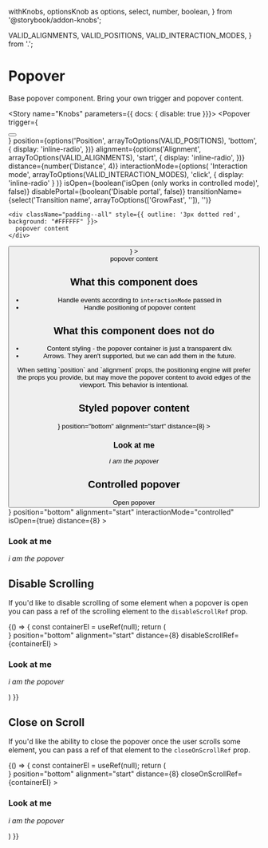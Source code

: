   withKnobs,
  optionsKnob as options,
  select,
  number,
  boolean,
} from '@storybook/addon-knobs';

  VALID_ALIGNMENTS,
  VALID_POSITIONS,
  VALID_INTERACTION_MODES,
} from '.';




<Meta title="Components/Popover" decorators={[withKnobs]} component={Popover} />

# Popover

<ImportPath component={Popover} />

Base popover component. Bring your own trigger and popover content.

<Story name="Knobs" parameters={{ docs: { disable: true }}}>
  <Popover
    trigger={<div className="margin--bottom"><Button label="Click Me" /></div>}
    position={options('Position', arrayToOptions(VALID_POSITIONS), 'bottom', {
      display: 'inline-radio',
    })}
    alignment={options('Alignment', arrayToOptions(VALID_ALIGNMENTS), 'start', {
      display: 'inline-radio',
    })}
    distance={number('Distance', 4)}
    interactionMode={options(
      'Interaction mode',
      arrayToOptions(VALID_INTERACTION_MODES),
      'click',
      { display: 'inline-radio' }
    )}
    isOpen={boolean('isOpen (only works in controlled mode)', false)}
    disablePortal={boolean('Disable portal', false)}
    transitionName={select('Transition name', arrayToOptions(['GrowFast', '']), '')}
  >
    <div className="padding--all" style={{ outline: '3px dotted red', background: "#FFFFFF" }}>
      popover content
    </div>
  </Popover>
</Story>

<Preview isExpanded>
  <Popover
    position='right'
    alignment='start'
    distance={4}
    interactionMode='click'
    transitionName="GrowFast"
    trigger={<div className="margin--bottom"><Button label="Click Me" /></div>}
  >
    <div
      className="padding--all" 
      style={{ outline: '3px dotted red', background: "#FFFFFF" }}
    >
      popover content
    </div>
  </Popover>
</Preview>


## What this component does

- Handle events according to `interactionMode` passed in
- Handle positioning of popover content

## What this component does **not** do

- Content styling - the popover container is just a transparent div.
- Arrows. They aren't supported, but we can add them in the future.

<Props of={Popover} />

<Info type="info">
  When setting `position` and `alignment` props, the positioning engine will prefer the props you
  provide, but may move the popover content to avoid edges of the viewport. This behavior is intentional.
</Info>

## Styled popover content

<Preview>
  <Story name="Styled popover content" height={100}>
    <Popover
      trigger={<Button theme="outlined" label="Open popover" />}
      position="bottom"
      alignment="start"
      distance={8}
    >
      <div className="bgColor--white rounded--all elevation--2 padding--all">
        <h3 className="type--head3">Look at me</h3>
        <p>
          <em>i am the popover</em>
        </p>
      </div>
    </Popover>
  </Story>
</Preview>

## Controlled popover

<Preview>
  <Story name="Controlled popover" height={100}>
    <Popover
      trigger={<button>Open popover</button>}
      position="bottom"
      alignment="start"
      interactionMode="controlled"
      isOpen={true}
      distance={8}
    >
      <div className="bgColor--white rounded--all elevation--2 padding--all">
        <h3 className="type--head3">Look at me</h3>
        <p>
          <em>i am the popover</em>
        </p>
      </div>
    </Popover>
  </Story>
</Preview>


## Disable Scrolling

If you'd like to disable scrolling of some element when a popover is open you can pass a ref of the scrolling element to the `disableScrollRef` prop.

<Preview>
  <Story name="Disable Scrolling">
    {() => { 
      const containerEl = useRef(null); 
      return (
        <div
          ref={containerEl}
          style={{ height: 200, border: "1px dashed red", overflow: 'scroll' }}
        >
          <div style={{ height: 500, background: "yellow" }}>
            <Popover
              trigger={<Button theme="outlined" label="Open popover" />}
              position="bottom"
              alignment="start"
              distance={8}
              disableScrollRef={containerEl}
            >
              <div className="bgColor--white rounded--all elevation--2 padding--all">
                <h3 className="type--head3">Look at me</h3>
                <p>
                  <em>i am the popover</em>
                </p>
              </div>
            </Popover>
          </div>
        </div>
      )
    }}
  </Story>
</Preview>

## Close on Scroll

If you'd like the ability to close the popover once the user scrolls some element, you can pass a ref of that element to the `closeOnScrollRef` prop.

<Preview>
  <Story name="Close on Scroll">
    {() => { 
      const containerEl = useRef(null); 
      return (
        <div
          ref={containerEl}
          style={{ height: 200, border: "1px dashed red", overflow: "scroll" }}
        >
          <div style={{ height: 500, background: "yellow" }}>
            <Popover
              trigger={<Button theme="outlined" label="Open popover" />}
              position="bottom"
              alignment="start"
              distance={8}
              closeOnScrollRef={containerEl}
            >
              <div className="bgColor--white rounded--all elevation--2 padding--all">
                <h3 className="type--head3">Look at me</h3>
                <p>
                  <em>i am the popover</em>
                </p>
              </div>
            </Popover>
          </div>
        </div>
      )
    }}
  </Story>
</Preview>
